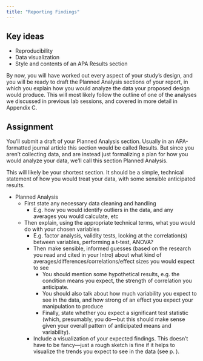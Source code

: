 ```yaml
---
title: "Reporting Findings"
---
```


## Key ideas

- Reproducibility
- Data visualization
- Style and contents of an APA Results section


By now, you will have worked out every aspect of your study’s design, and you will be ready to draft the Planned Analysis sections of your report, in which you explain how you would analyze the data your proposed design would produce. This will most likely follow the outline of one of the analyses we discussed in previous lab sessions, and covered in more detail in Appendix C. 


## Assignment

You’ll submit a draft of your Planned Analysis section. Usually in an APA-formatted journal article this section would be called Results. But since you aren’t collecting data, and are instead just formalizing a plan for how you would analyze your data, we’ll call this section Planned Analysis.

This will likely be your shortest section. It should be a simple, technical statement of how you would treat your data, with some sensible anticipated results.

- Planned Analysis
  - First state any necessary data cleaning and handling
    - E.g. how you would identify outliers in the data, and any averages you would calculate, etc
  - Then explain, using the appropriate technical terms, what you would do with your chosen variables
      - E.g. factor analysis, validity tests, looking at the correlation(s) between variables, performing a t-test, ANOVA?
    - Then make sensible, informed guesses (based on the research you read and cited in your Intro) about what kind of averages/differences/correlations/effect sizes you would expect to see
      - You should mention some hypothetical results, e.g. the condition means you expect, the strength of correlation you anticipate.
      - You should also talk about how much variability you expect to see in the data, and how strong of an effect you expect your manipulation to produce
      - Finally, state whether you expect a significant test statistic (which, presumably, you do—but this should make sense given your overall pattern of anticipated means and variability).
    - Include a visualization of your expected findings. This doesn’t have to be fancy—just a rough sketch is fine if it helps to visualize the trends you expect to see in the data (see p. ).
